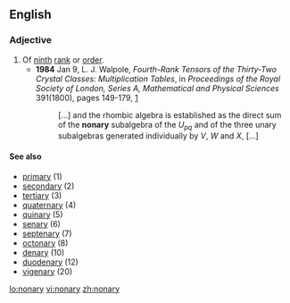 ==English==

===Adjective===
{{en-adj|-}}

# Of [[ninth]] [[rank]] or [[order]].
#*'''1984''' Jan 9, L. J. Walpole, ''Fourth-Rank Tensors of the Thirty-Two Crystal Classes: Multiplication Tables'', in ''Proceedings of the Royal Society of London, Series A, Mathematical and Physical Sciences'' 391(1800), pages 149-179, [http://links.jstor.org/sici?sici=0080-4630%2819840109%29391%3A1800%3C149%3AFTOTTC%3E2.0.CO%3B2-Q]
#*:[...] and the rhombic algebra is established as the direct sum of the '''nonary''' subalgebra of the ''U<sub>pq</sub>'' and of the three unary subalgebras generated individually by ''V'', ''W'' and ''X'', [...]

====See also====
* [[primary]] (1)
* [[secondary]] (2)
* [[tertiary]] (3)
* [[quaternary]] (4)
* [[quinary]] (5)
* [[senary]] (6)
* [[septenary]] (7)
* [[octonary]] (8)
* [[denary]] (10)
* [[duodenary]] (12)
* [[vigenary]] (20)

[[lo:nonary]]
[[vi:nonary]]
[[zh:nonary]]